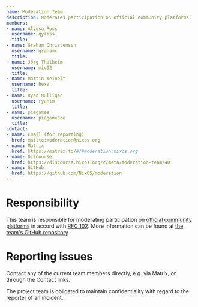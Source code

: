 ```yaml
---  
name: Moderation Team
description: Moderates participation on official community platforms.
members:
- name: Alyssa Ross
  username: qyliss
  title: 
- name: Graham Christensen
  username: grahamc
  title: 
- name: Jörg Thalheim
  username: mic92
  title: 
- name: Martin Weinelt
  username: hexa
  title: 
- name: Ryan Mulligan
  username: ryantm
  title:
- name: piegames
  username: piegamesde
  title:
contact:
- name: Email (for reporting)
  href: mailto:moderation@nixos.org
- name: Matrix
  href: https://matrix.to/#/#moderation:nixos.org
- name: Discourse
  href: https://discourse.nixos.org/c/meta/moderation-team/40
- name: GitHub
  href: https://github.com/NixOS/moderation
---
```

# Responsibility

This team is responsible for moderating participation on [official community platforms](/community/#platforms) in accord with [RFC 102](https://github.com/NixOS/rfcs/blob/master/rfcs/0102-moderation-team.md).
More information can be found at [the team's GitHub repository](https://github.com/NixOS/moderation).

# Reporting issues

Contact any of the current team members directly, e.g. via Matrix, or through the Contact links.

The project team is obligated to maintain confidentiality with regard to the reporter of an incident.
